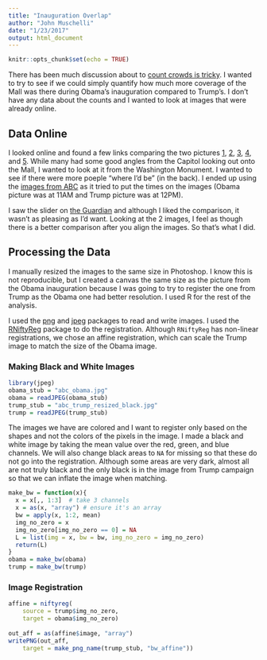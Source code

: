 ```yaml
---
title: "Inauguration Overlap"
author: "John Muschelli"
date: "1/23/2017"
output: html_document
---
```


```r
knitr::opts_chunk$set(echo = TRUE)
```

There has been much discussion about to [count crowds is tricky](http://www.npr.org/sections/thetwo-way/2017/01/23/511267138/politics-aside-counting-crowds-is-tricky).  I wanted to try to see if we could simply quantify how much more coverage of the Mall was there during Obama's inauguration compared to Trump's.  I don't have any data about the counts and I wanted to look at images that were already online.  

## Data Online
I looked online and found a few links comparing the two pictures [1](https://www.theguardian.com/us-news/2017/jan/22/trump-inauguration-crowd-sean-spicers-claims-versus-the-evidence), [2](https://www.nytimes.com/interactive/2017/01/20/us/politics/trump-inauguration-crowd.html), [3](http://www.cnn.com/2017/01/20/politics/donald-trump-barack-obama-inauguration-crowd-size/), [4](http://www.youngcons.com/trump-vs-obama-inauguration-we-found-the-real-photos-now-you-decide/), and [5](http://abcnews.go.com/Politics/2009-2017-comparing-trumps-obamas-inauguration-crowds/story?id=44927217).  While many had some good angles from the Capitol looking out onto the Mall, I wanted to look at it from the Washington Monument.  I wanted to see if there were more poeple "where I'd be" (in the back).  I ended up using the [images from ABC](http://abcnews.go.com/Politics/2009-2017-comparing-trumps-obamas-inauguration-crowds/story?id=44927217) as it tried to put the times on the images (Obama picture was at 11AM and Trump picture was at 12PM).

I saw the slider on [the Guardian](https://www.theguardian.com/us-news/2017/jan/22/trump-inauguration-crowd-sean-spicers-claims-versus-the-evidence) and although I liked the comparison, it wasn't as pleasing as I'd want.  Looking at the 2 images, I feel as though there is a better comparison after you align the images.  So that's what I did.

## Processing the Data

I manually resized the images to the same size in Photoshop.  I know this is not reproducible, but I created a canvas the same size as the picture from the Obama inauguration because I was going to try to register the one from Trump as the Obama one had better resolution.  I used R for the rest of the analysis.

I used the [png](https://cran.r-project.org/package=png) and [jpeg](https://cran.r-project.org/package=jpeg) packages to read and write images.  I used the [RNiftyReg](https://cran.r-project.org/package=RNiftyReg) package to do the registration.  Although `RNiftyReg` has non-linear registrations, we chose an affine registration, which can scale the Trump image to match the size of the Obama image.  


### Making Black and White Images
```r
library(jpeg)
obama_stub = "abc_obama.jpg"
obama = readJPEG(obama_stub)
trump_stub = "abc_trump_resized_black.jpg"
trump = readJPEG(trump_stub)
```

The images we have are colored and I want to register only based on the shapes and not the colors of the pixels in the image.  I made a black and white image by taking the mean value over the red, green, and blue channels.  We will also change black areas to `NA` for missing so that these do not go into the registration.  Although some areas are very dark, almost all are not truly black and the only black is in the image from Trump campaign so that we can inflate the image when matching.

```r
make_bw = function(x){
  x = x[,, 1:3]  # take 3 channels
  x = as(x, "array") # ensure it's an array
  bw = apply(x, 1:2, mean)
  img_no_zero = x
  img_no_zero[img_no_zero == 0] = NA
  L = list(img = x, bw = bw, img_no_zero = img_no_zero)
  return(L)
}
obama = make_bw(obama)
trump = make_bw(trump)
```

### Image Registration


```r
affine = niftyreg(
    source = trump$img_no_zero, 
    target = obama$img_no_zero)
 
out_aff = as(affine$image, "array")
writePNG(out_aff,
    target = make_png_name(trump_stub, "bw_affine"))
```


